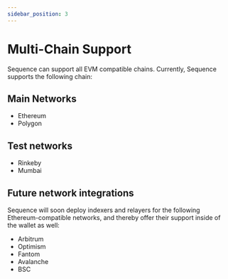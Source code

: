 ```yaml
---
sidebar_position: 3
---
```


# Multi-Chain Support

Sequence can support all EVM compatible chains. Currently, Sequence supports the following chain:

## Main Networks

- Ethereum
- Polygon

## Test networks

- Rinkeby
- Mumbai


## Future network integrations

Sequence will soon deploy indexers and relayers for the following Ethereum-compatible networks,
and thereby offer their support inside of the wallet as well:

* Arbitrum
* Optimism
* Fantom
* Avalanche
* BSC
